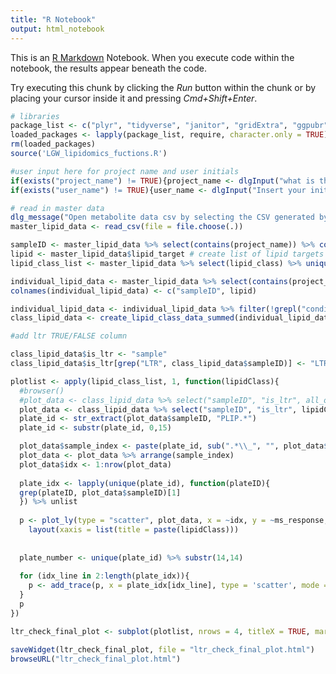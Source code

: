 ```yaml
---
title: "R Notebook"
output: html_notebook
---
```


This is an [R Markdown](http://rmarkdown.rstudio.com) Notebook. When you execute code within the notebook, the results appear beneath the code. 

Try executing this chunk by clicking the *Run* button within the chunk or by placing your cursor inside it and pressing *Cmd+Shift+Enter*. 

```r
# libraries
package_list <- c("plyr", "tidyverse", "janitor", "gridExtra", "ggpubr", "readxl", "cowplot", "scales", "devtools", "metabom8", "shiny", "plotly", "svDialogs", "DataEditR", "htmlwidgets")
loaded_packages <- lapply(package_list, require, character.only = TRUE)
rm(loaded_packages)
source('LGW_lipidomics_fuctions.R')

#user input here for project name and user initials
if(exists("project_name") != TRUE){project_name <- dlgInput("what is the name of the project? This must match the string in Filename", "example_project")$res}
if(exists("user_name") != TRUE){user_name <- dlgInput("Insert your initials", "example_initials")$res}

# read in master data
dlg_message("Open metabolite data csv by selecting the CSV generated by the Skyline data processing", type = 'ok')
master_lipid_data <- read_csv(file = file.choose(.))

sampleID <- master_lipid_data %>% select(contains(project_name)) %>% colnames() # create list of sample IDs
lipid <- master_lipid_data$lipid_target # create list of lipid targets
lipid_class_list <- master_lipid_data %>% select(lipid_class) %>% unique()

individual_lipid_data <- master_lipid_data %>% select(contains(project_name)) %>% t() %>% as_tibble(.name_repair = "universal") %>% add_column(sampleID, .before =1)
colnames(individual_lipid_data) <- c("sampleID", lipid)

individual_lipid_data <- individual_lipid_data %>% filter(!grepl("conditioning", sampleID))
class_lipid_data <- create_lipid_class_data_summed(individual_lipid_data)

```

```r

#add ltr TRUE/FALSE column

class_lipid_data$is_ltr <- "sample"
class_lipid_data$is_ltr[grep("LTR", class_lipid_data$sampleID)] <- "LTR"

plotlist <- apply(lipid_class_list, 1, function(lipidClass){
  #browser()
  #plot_data <- class_lipid_data %>% select("sampleID", "is_ltr", all_of(lipidClass))
  plot_data <- class_lipid_data %>% select("sampleID", "is_ltr", lipidClass) %>% rename(ms_response = lipid_class)
  plate_id <- str_extract(plot_data$sampleID, "PLIP.*")
  plate_id <- substr(plate_id, 0,15)

  plot_data$sample_index <- paste(plate_id, sub(".*\\_", "", plot_data$sampleID), sep="_")
  plot_data <- plot_data %>% arrange(sample_index)
  plot_data$idx <- 1:nrow(plot_data)
  
  plate_idx <- lapply(unique(plate_id), function(plateID){
  grep(plateID, plot_data$sampleID)[1]
  }) %>% unlist
  
  p <- plot_ly(type = "scatter", plot_data, x = ~idx, y = ~ms_response, text = ~sampleID, color = ~is_ltr, colors = c("red", "lightblue3"), showlegend = FALSE) %>% 
    layout(xaxis = list(title = paste(lipidClass)))
   
    
  plate_number <- unique(plate_id) %>% substr(14,14)
       
  for (idx_line in 2:length(plate_idx)){
    p <- add_trace(p, x = plate_idx[idx_line], type = 'scatter', mode = 'lines', color = paste("plate_", plate_number[idx_line], sep=""), line = list(color = "grey", dash = "dash"), showlegend = FALSE)
  }
  p
})

ltr_check_final_plot <- subplot(plotlist, nrows = 4, titleX = TRUE, margin = c(0.01,0.01,0.05,0.05))

saveWidget(ltr_check_final_plot, file = "ltr_check_final_plot.html")
browseURL("ltr_check_final_plot.html")

```


